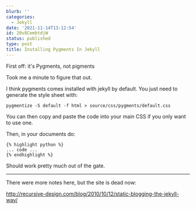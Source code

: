 ```yaml
---
blurb: ''
categories:
  - Jekyll
date: '2021-11-14T13:12:54'
id: 20v8CembtdjW
status: published
type: post
title: Installing Pygments In Jekyll
---
```


First off: it's Pygments, not pigments

Took me a minute to figure that out. 

I think pygments comes installed with jekyll by default. You just need to generate the style sheet with:

```
pygmentize -S default -f html > source/css/pygments/default.css
```

You can then copy and paste the code into your main CSS if you only want to use one. 

Then, in your documents do:

```
{% highlight python %}
... code ...
{% endhighlight %}
```

Should work pretty much out of the gate. 

---

There were more notes here, but the site is dead now:

http://recursive-design.com/blog/2010/10/12/static-blogging-the-jekyll-way/

